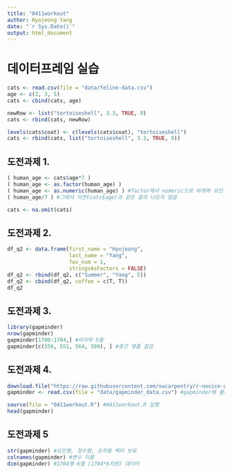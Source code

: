 ```yaml
---
title: "0411workout"
author: Hyojeong Yang
date: "`r Sys.Date()`"
output: html_document
---
```

# 데이터프레임 실습
```r
cats <- read.csv(file = "data/feline-data.csv")
age <- c(2, 3, 5)
cats <- cbind(cats, age)

newRow <- list("tortoiseshell", 3.3, TRUE, 9)
cats <- rbind(cats, newRow)

levels(cats$coat) <- c(levels(cats$coat), "tortoiseshell")
cats <- rbind(cats, list("tortoiseshell", 3.3, TRUE, 9))

```

## 도전과제 1.
```r
( human_age <- cats$age*7 )
( human_age <- as.factor(human_age) )
( human_age <- as.numeric(human_age) ) #factor에서 numeric으로 바뀌며 요인 순위가 숫자로 반환됨
( human_age/7 ) #그래서 이전(cats$age)과 같은 결과 나오지 않음
```

```r
cats <- na.omit(cats)
```

## 도전과제 2.
```r
df_q2 <- data.frame(first_name = "Hyojeong",
                    last_name = "Yang",
                    fav_num = 1,
                    stringsAsFactors = FALSE)
df_q2 <- rbind(df_q2, c("Summer", "Yang", 5))
df_q2 <- cbind(df_q2, coffee = c(T, T))
df_q2
```

## 도전과제 3.
```r
library(gapminder)
nrow(gapminder)
gapminder[1700:1704,] #마지막 5줄
gapminder[c(550, 551, 564, 599), ] #중간 몇줄 점검
```

## 도전과제 4.
```r
download.file("https://raw.githubusercontent.com/swcarpentry/r-novice-gapminder/gh-pages/_episodes_rmd/data/gapminder_data.csv", destfile = "data/gapminder_data.csv") #서버에서 데이터 다운로드 후 csv 파일로 저장
gapminder <- read.csv(file = "data/gapminder_data.csv") #gapminder에 불러오기
```

```r
source(file = "0411workout.R") #0411workout.R 실행
head(gapminder)
```

## 도전과제 5
```r
str(gapminder) #요인형, 정수형, 숫자형 벡터 보유
colnames(gapminder) #변수 이름
dim(gapminder) #1704행 6열 (1704*6차원) 데이터
```

